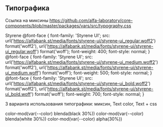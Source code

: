 
<Meta title='Гайдлайны|Типографика' />

## Типографика

Ссылка на миксины
https://github.com/alfa-laboratory/core-components/blob/master/packages/vars/src/typography.css

Styrene
@font-face {
font-family: 'Styrene UI';
src: url('https://alfabank.st/media/fonts/styrene-ui/styrene-ui_regular.woff2')
format('woff2'),
url('https://alfabank.st/media/fonts/styrene-ui/styrene-ui_regular.woff')
format('woff');
font-weight: 400;
font-style: normal;
}
@font-face {
font-family: 'Styrene UI';
src: url('https://alfabank.st/media/fonts/styrene-ui/styrene-ui_medium.woff2')
format('woff2'),
url('https://alfabank.st/media/fonts/styrene-ui/styrene-ui_medium.woff')
format('woff');
font-weight: 500;
font-style: normal;
}
@font-face {
font-family: 'Styrene UI';
src: url('https://alfabank.st/media/fonts/styrene-ui/styrene-ui_bold.woff2')
format('woff2'),
url('https://alfabank.st/media/fonts/styrene-ui/styrene-ui_bold.woff')
format('woff');
font-weight: 700;
font-style: normal;
}

3 варианта использования типографики: миксин, Text color, Text + css

color-mod(var(--color) blenda(black 30%))
color-mod(var(--color) blenda(white 30%))
color-mod(var(--color) alpha(30%))
